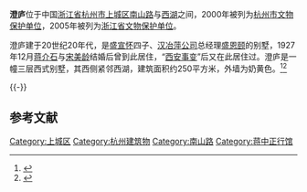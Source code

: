 {{coord|30|15|08|N|120|09|22|E|display=title|scale:10000}}
{{文物保护单位
| 级别 = 省级
| 省区市 = 浙江省
| 名称 = 澄庐
| 图片 = [[File:Chenglu_7189.jpg|200px]]
| 所在 = [[杭州市|杭州市]][[上城区|上城区]]
| 分类 = 近现代重要史迹及代表性建筑
| 时代 = 20世纪20年代
| 编号 = 5-135
| 登录 = 2005年3月16日
}}
'''澄庐'''位于中国[[浙江省|浙江省]][[杭州市|杭州市]][[上城区|上城区]][[南山路_(杭州)|南山路]]与[[西湖|西湖]]之间，2000年被列为[[杭州市文物保护单位|杭州市文物保护单位]]，2005年被列为[[浙江省文物保护单位|浙江省文物保护单位]]。

澄庐建于20世纪20年代，是[[盛宣怀|盛宣怀]]四子、[[汉冶萍公司|汉冶萍公司]]总经理[[盛恩颐|盛恩颐]]的别墅，1927年12月[[蒋介石|蒋介石]]与[[宋美龄|宋美龄]]结婚后曾到此居住，“[[西安事变|西安事变]]”后又在此居住过。澄庐是一幢三层西式别墅，其西侧紧邻西湖，建筑面积约250平方米，外墙为奶黄色。<ref>{{cite web |title=澄庐 |publisher=浙江省文物局 |url=http://www.zjww.gov.cn/unit/2006-02-21/51096906.shtml4239 }}{{Dead link|date=2019年11月 |bot=InternetArchiveBot |fix-attempted=yes }}</ref><ref>{{cite web|title=澄庐|publisher=文澜在线|url=http://www.hzlib.net/whhz/mrgj/m50.html}}{{dead link|date=2018年3月 |bot=InternetArchiveBot |fix-attempted=yes }}</ref>

{{multiple image
| align  = left
| image1 = Chenglu 7186.jpg
| width1 = 250
| caption1 = 东侧
| image2 = Chenglu 7193.jpg
| width2 = 250
| caption2 = 南侧
| image3 = Chenglu 7201.jpg
| width3 = 250
| caption3 = 西侧
}}
{{-}}
==参考文献==
{{reflist}}

{{杭州市境内的浙江省文物保护单位}}

{{DEFAULTSORT:C}}
[[Category:上城区|Category:上城区]]
[[Category:杭州建筑物|Category:杭州建筑物]]
[[Category:南山路|Category:南山路]]
[[Category:蒋中正行馆|Category:蒋中正行馆]]